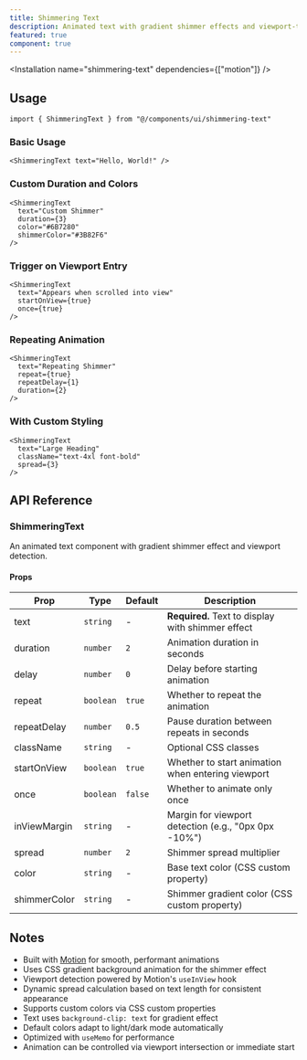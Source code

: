 ```yaml
---
title: Shimmering Text
description: Animated text with gradient shimmer effects and viewport-triggered animations using Motion.
featured: true
component: true
---
```


<ComponentPreview
  name="shimmering-text-demo"
  description="A text shimmer effect with customizable speed, intensity, and colors"
/>

<Installation name="shimmering-text" dependencies={["motion"]} />

## Usage

```tsx showLineNumbers
import { ShimmeringText } from "@/components/ui/shimmering-text"
```

### Basic Usage

```tsx showLineNumbers
<ShimmeringText text="Hello, World!" />
```

### Custom Duration and Colors

```tsx showLineNumbers
<ShimmeringText
  text="Custom Shimmer"
  duration={3}
  color="#6B7280"
  shimmerColor="#3B82F6"
/>
```

### Trigger on Viewport Entry

```tsx showLineNumbers
<ShimmeringText
  text="Appears when scrolled into view"
  startOnView={true}
  once={true}
/>
```

### Repeating Animation

```tsx showLineNumbers
<ShimmeringText
  text="Repeating Shimmer"
  repeat={true}
  repeatDelay={1}
  duration={2}
/>
```

### With Custom Styling

```tsx showLineNumbers
<ShimmeringText
  text="Large Heading"
  className="text-4xl font-bold"
  spread={3}
/>
```

## API Reference

### ShimmeringText

An animated text component with gradient shimmer effect and viewport detection.

#### Props

| Prop         | Type      | Default | Description                                          |
| ------------ | --------- | ------- | ---------------------------------------------------- |
| text         | `string`  | -       | **Required.** Text to display with shimmer effect    |
| duration     | `number`  | `2`     | Animation duration in seconds                        |
| delay        | `number`  | `0`     | Delay before starting animation                      |
| repeat       | `boolean` | `true`  | Whether to repeat the animation                      |
| repeatDelay  | `number`  | `0.5`   | Pause duration between repeats in seconds            |
| className    | `string`  | -       | Optional CSS classes                                 |
| startOnView  | `boolean` | `true`  | Whether to start animation when entering viewport    |
| once         | `boolean` | `false` | Whether to animate only once                         |
| inViewMargin | `string`  | -       | Margin for viewport detection (e.g., "0px 0px -10%") |
| spread       | `number`  | `2`     | Shimmer spread multiplier                            |
| color        | `string`  | -       | Base text color (CSS custom property)                |
| shimmerColor | `string`  | -       | Shimmer gradient color (CSS custom property)         |

## Notes

- Built with [Motion](https://motion.dev/) for smooth, performant animations
- Uses CSS gradient background animation for the shimmer effect
- Viewport detection powered by Motion's `useInView` hook
- Dynamic spread calculation based on text length for consistent appearance
- Supports custom colors via CSS custom properties
- Text uses `background-clip: text` for gradient effect
- Default colors adapt to light/dark mode automatically
- Optimized with `useMemo` for performance
- Animation can be controlled via viewport intersection or immediate start
